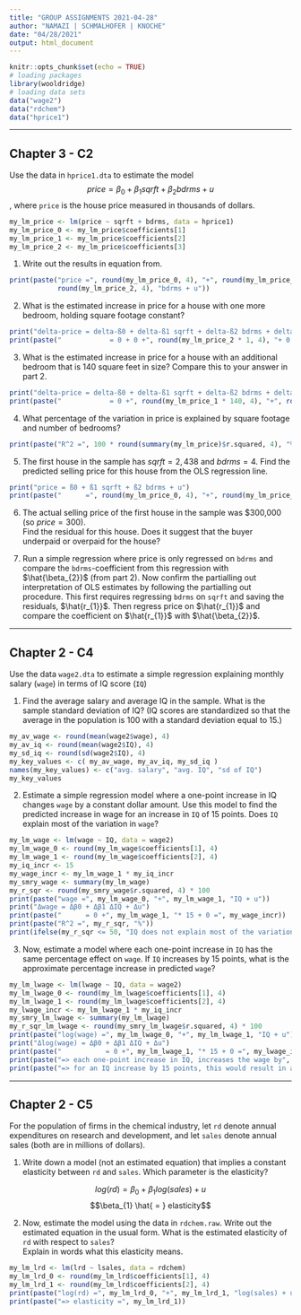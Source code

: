 ```yaml
---
title: "GROUP ASSIGNMENTS 2021-04-28"
author: "NAMAZI | SCHMALHOFER | KNOCHE"
date: "04/28/2021"
output: html_document
---
```


```r
knitr::opts_chunk$set(echo = TRUE)
# loading packages
library(wooldridge)
# loading data sets 
data("wage2")
data("rdchem")
data("hprice1")
```
***
## Chapter 3 - C2
Use the data in `hprice1.dta` to estimate the model $$price = \beta_{0} + \beta_{1} sqrft + \beta_{2} bdrms + u$$, where `price` is the house price measured in thousands of dollars.

```r
my_lm_price <- lm(price ~ sqrft + bdrms, data = hprice1)
my_lm_price_0 <- my_lm_price$coefficients[1]
my_lm_price_1 <- my_lm_price$coefficients[2]
my_lm_price_2 <- my_lm_price$coefficients[3]
```

1. Write out the results in equation from.
```r
print(paste("price =", round(my_lm_price_0, 4), "+", round(my_lm_price_1, 4), "sqrft +",
            round(my_lm_price_2, 4), "bdrms + u"))
```

2. What is the estimated increase in price for a house with one more bedroom, holding square footage constant?
```r
print("delta-price = delta-ß0 + delta-ß1 sqrft + delta-ß2 bdrms + delta-u")
print(paste("            = 0 + 0 +", round(my_lm_price_2 * 1, 4), "+ 0 =", round(my_lm_price_2 * 1, 3) * 1000, "Dollar"))
```

3. What is the estimated increase in price for a house with an additional bedroom that is
140 square feet in size? Compare this to your answer in part 2.
```r
print("delta-price = delta-ß0 + delta-ß1 sqrft + delta-ß2 bdrms + delta-u")
print(paste("            = 0 +", round(my_lm_price_1 * 140, 4), "+", round(my_lm_price_2 * 1, 4), "+ 0 =", round(my_lm_price_1 * 140 + my_lm_price_2 * 1, 3) * 1000, "Dollar"))
```

4. What percentage of the variation in price is explained by square footage and number of
bedrooms?
```r
print(paste("R^2 =", 100 * round(summary(my_lm_price)$r.squared, 4), "%"))
```

5. The first house in the sample has $sqrft = 2,438$ and $bdrms = 4$. Find the predicted
selling price for this house from the OLS regression line.
```r
print("price = ß0 + ß1 sqrft + ß2 bdrms + u")
print(paste("      =", round(my_lm_price_0, 4), "+", round(my_lm_price_1 * 2438, 4), "+", round(my_lm_price_2 * 4, 4), "+ 0 =", round(my_lm_price_0 + my_lm_price_1 * 2438 + my_lm_price_2 * 4, 3) * 1000, "Dollar"))
```

6. The actual selling price of the first house in the sample was \$300,000 (so $price = 300$).  
Find the residual for this house. Does it suggest that the buyer underpaid or overpaid
for the house?

7. Run a simple regression where price is only regressed on `bdrms` and compare the `bdrms`-coefficient from this regression with $\hat{\beta_{2}}$ (from part 2). Now confirm the partialling out interpretation of OLS estimates by following the partialling out procedure. This first requires regressing `bdrms` on `sqrft` and saving the residuals, $\hat{r_{1}}$. Then regress price on $\hat{r_{1}}$ and compare the coefficient on $\hat{r_{1}}$ with $\hat{\beta_{2}}$.

***
## Chapter 2 - C4
Use the data `wage2.dta` to estimate a simple regression explaining monthly salary (`wage`) in terms of IQ score (`IQ`)

1. Find the average salary and average IQ in the sample. What is the sample standard deviation of IQ? (IQ scores are standardized so that the average in the population is 100 with a standard deviation equal to 15.)   

```r
my_av_wage <- round(mean(wage2$wage), 4)
my_av_iq <- round(mean(wage2$IQ), 4)
my_sd_iq <- round(sd(wage2$IQ), 4)
my_key_values <- c( my_av_wage, my_av_iq, my_sd_iq )
names(my_key_values) <- c("avg. salary", "avg. IQ", "sd of IQ")
my_key_values
```

2. Estimate a simple regression model where a one-point increase in IQ changes `wage` by a constant dollar amount. Use this model to find the predicted increase in wage for an increase in `IQ` of 15 points. Does `IQ` explain most of the variation in `wage`?
```r
my_lm_wage <- lm(wage ~ IQ, data = wage2)
my_lm_wage_0 <- round(my_lm_wage$coefficients[1], 4)
my_lm_wage_1 <- round(my_lm_wage$coefficients[2], 4)
my_iq_incr <- 15
my_wage_incr <- my_lm_wage_1 * my_iq_incr
my_smry_wage <- summary(my_lm_wage)
my_r_sqr <- round(my_smry_wage$r.squared, 4) * 100
print(paste("wage =", my_lm_wage_0, "+", my_lm_wage_1, "IQ + u"))
print("Δwage = Δβ0 + Δβ1 ΔIQ + Δu")
print(paste("      = 0 +", my_lm_wage_1, "* 15 + 0 =", my_wage_incr))
print(paste("R^2 =", my_r_sqr, "%"))
print(ifelse(my_r_sqr <= 50, "IQ does not explain most of the variation in wage.", "IQ explains most of the variation in wage."))
```

3. Now, estimate a model where each one-point increase in `IQ` has the same percentage effect on `wage`. If `IQ` increases by 15 points, what is the approximate percentage increase in predicted `wage`?
```r
my_lm_lwage <- lm(lwage ~ IQ, data = wage2)
my_lm_lwage_0 <- round(my_lm_lwage$coefficients[1], 4)
my_lm_lwage_1 <- round(my_lm_lwage$coefficients[2], 4)
my_lwage_incr <- my_lm_lwage_1 * my_iq_incr
my_smry_lm_lwage <- summary(my_lm_lwage)
my_r_sqr_lm_lwage <- round(my_smry_lm_lwage$r.squared, 4) * 100
print(paste("log(wage) =", my_lm_lwage_0, "+", my_lm_lwage_1, "IQ + u"))
print("Δlog(wage) = Δβ0 + Δβ1 ΔIQ + Δu")
print(paste("           = 0 +", my_lm_lwage_1, "* 15 + 0 =", my_lwage_incr))
print(paste("=> each one-point increase in IQ, increases the wage by", 100 * my_lm_lwage_1, "%."))
print(paste("=> for an IQ increase by 15 points, this would result in a", 100 * my_lwage_incr, "% increase of the wage."))
```

***
## Chapter 2 - C5
For the population of firms in the chemical industry, let `rd` denote annual expenditures on research and development, and let `sales` denote annual sales (both are in millions of dollars).   

1. Write down a model (not an estimated equation) that implies a constant elasticity between `rd` and `sales`. Which parameter is the elasticity?

$$log(rd) = \beta_{0} + \beta_{1} log(sales) + u$$ $$\beta_{1} \hat{ = } elasticity$$

2. Now, estimate the model using the data in `rdchem.raw`. Write out the estimated equation in the usual form. What is the estimated elasticity of `rd` with respect to `sales`?  
Explain in words what this elasticity means.

```r
my_lm_lrd <- lm(lrd ~ lsales, data = rdchem)
my_lm_lrd_0 <- round(my_lm_lrd$coefficients[1], 4)
my_lm_lrd_1 <- round(my_lm_lrd$coefficients[2], 4)
print(paste("log(rd) =", my_lm_lrd_0, "+", my_lm_lrd_1, "log(sales) + u"))
print(paste("=> elasticity =", my_lm_lrd_1))
```
